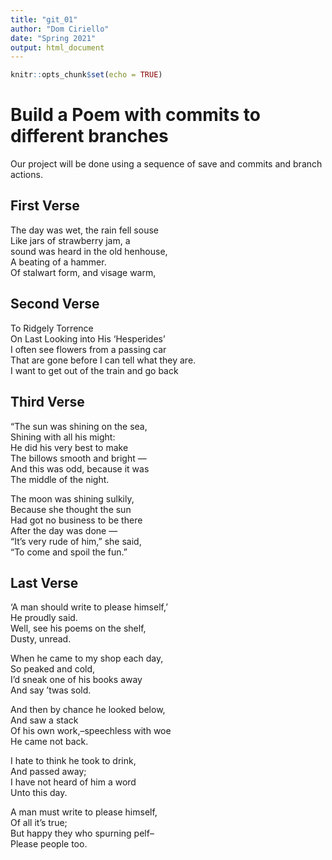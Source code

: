 ```yaml
---
title: "git_01"
author: "Dom Ciriello"
date: "Spring 2021"
output: html_document
---
```


```r
knitr::opts_chunk$set(echo = TRUE)
```
# Build a Poem with commits to different branches
Our project will be done using a sequence of save and commits and branch actions.
<!-- Do not modify or change any text in "!--" bracketed areas such as this --- these are instructions to
you, if you change any of this the git program will notice it and compromise your git merging strategy !-->

## First Verse 
<!--Put the first five lines of a poem by Lewis Carrol in this section!-->

The day was wet, the rain fell souse  
Like jars of strawberry jam, a  
sound was heard in the old henhouse,  
A beating of a hammer.  
Of stalwart form, and visage warm,  

## Second Verse
<!--Put the first five lines of a poem by Robert Frost here!-->

To Ridgely Torrence  
On Last Looking into His 'Hesperides'  
I often see flowers from a passing car  
That are gone before I can tell what they are.  
I want to get out of the train and go back  

## Third Verse
<!--Put the first two verses of The Walrus and the Carpenter here!-->

"The sun was shining on the sea,  
      Shining with all his might:  
He did his very best to make  
      The billows smooth and bright —  
And this was odd, because it was  
      The middle of the night.  
  
The moon was shining sulkily,  
      Because she thought the sun  
Had got no business to be there  
      After the day was done —  
"It's very rude of him," she said,  
      "To come and spoil the fun."  

## Last Verse
<!--Put a short poem of your choice 8-20 lines,here!-->

'A man should write to please himself,'  
 He proudly said.  
Well, see his poems on the shelf,  
 Dusty, unread.  
  
When he came to my shop each day,  
 So peaked and cold,  
I'd sneak one of his books away  
 And say 'twas sold.  
  
And then by chance he looked below,  
 And saw a stack  
Of his own work,--speechless with woe  
 He came not back.  
  
I hate to think he took to drink,  
 And passed away;  
I have not heard of him a word  
 Unto this day.  
  
A man must write to please himself,  
 Of all it's true;  
But happy they who spurning pelf--  
 Please people too.  
  
